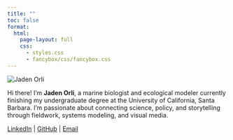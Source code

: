 ```yaml
---
title: ""
toc: false
format:
  html:
    page-layout: full
    css:
      - styles.css
      - fancybox/css/fancybox.css
---
```


:::: homepage-header
<img src="images/jaden_1.JPG" alt="Jaden Orli" class="profile-photo"/>

::: bio-text
<p> Hi there! I'm <strong>Jaden Orli</strong>, a marine biologist and ecological modeler currently finishing my undergraduate degree at the University of California, Santa Barbara. I’m passionate about connecting science, policy, and storytelling through fieldwork, systems modeling, and visual media.</p>

<p class="homepage-links">
<a href="https://www.linkedin.com/in/jadenorli/" target="_blank">LinkedIn</a> | <a href="https://github.com/jadenorli" target="_blank">GitHub</a> | <a href="mailto:jadenorli@gmail.com">Email</a>

</p>
:::
::::

